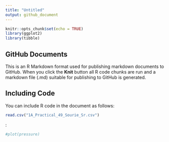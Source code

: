 ```yaml
---
title: "Untitled"
output: github_document
---
```


```r
knitr::opts_chunk$set(echo = TRUE)
library(ggplot2)
library(tibble)
```

## GitHub Documents

This is an R Markdown format used for publishing markdown documents to GitHub. When you click the **Knit** button all R code chunks are run and a markdown file (.md) suitable for publishing to GitHub is generated.

## Including Code

You can include R code in the document as follows:

```r
read.csv("1A_Practical_49_Sourie_Sr.csv")
```

:

```r
#plot(pressure)
```

